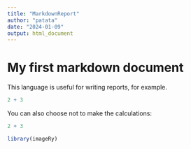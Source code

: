 ```yaml
---
title: "MarkdownReport"
author: "patata"
date: "2024-01-09"
output: html_document
---
```


# My first markdown document

This language is useful for writing reports, for example.

<!-- the 3 symbols at the start mean we're going to write code (as opposed to text). The "r" means we're writing the code in R. "eval = TRUE" gives the output of the code in this section, instead of just showing the expressions. -->
<!-- the comments must be written outside the code. -->

```r
2 + 3 
``` 
<!-- these 3 symbols also go at the end of your code -->

You can also choose not to make the calculations:

```r
2 + 3 
```
<!-- if a function in your code doesn't give an output, it doesn't matter whether you write "eval = TRUE" or "eval = FALSE". Btw, you can also just write "eval = T" or "eval = F" -->

```r
library(imageRy)
``` 

